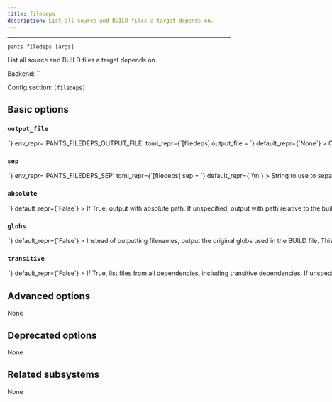 ```yaml
---
title: filedeps
description: List all source and BUILD files a target depends on.
---
```



---

```
pants filedeps [args]
```

List all source and BUILD files a target depends on.

Backend: <span className="color--primary">``</span>

Config section: <span className="color--primary">`[filedeps]`</span>

<span className={styles.options}>

## Basic options

### `output_file`

<Option
  cli_repr={`--filedeps-output-file=<path>`}
  env_repr='PANTS_FILEDEPS_OUTPUT_FILE'
  toml_repr={`[filedeps]
output_file = <path>`}
  default_repr={`None`}
>

Output the goal&#x27;s stdout to this file. If unspecified, outputs to stdout.

</Option>

### `sep`

<Option
  cli_repr={`--filedeps-sep=<separator>`}
  env_repr='PANTS_FILEDEPS_SEP'
  toml_repr={`[filedeps]
sep = <separator>`}
  default_repr={`\\n`}
>

String to use to separate lines in line-oriented output.

</Option>

### `absolute`

<Option
  cli_repr={`--[no-]filedeps-absolute`}
  env_repr='PANTS_FILEDEPS_ABSOLUTE'
  toml_repr={`[filedeps]
absolute = <bool>`}
  default_repr={`False`}
>

If True, output with absolute path. If unspecified, output with path relative to the build root.

</Option>

### `globs`

<Option
  cli_repr={`--[no-]filedeps-globs`}
  env_repr='PANTS_FILEDEPS_GLOBS'
  toml_repr={`[filedeps]
globs = <bool>`}
  default_repr={`False`}
>

Instead of outputting filenames, output the original globs used in the BUILD file. This will not include exclude globs (i.e. globs that start with `!`).

</Option>

### `transitive`

<Option
  cli_repr={`--[no-]filedeps-transitive`}
  env_repr='PANTS_FILEDEPS_TRANSITIVE'
  toml_repr={`[filedeps]
transitive = <bool>`}
  default_repr={`False`}
>

If True, list files from all dependencies, including transitive dependencies. If unspecified, only list files from the target.

</Option>

## Advanced options

None

## Deprecated options

None

## Related subsystems

None

</span>
